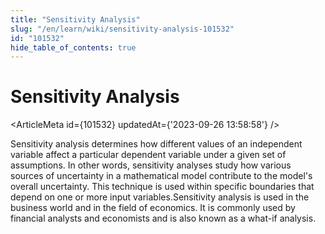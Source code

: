 ```yaml
---
title: "Sensitivity Analysis"
slug: "/en/learn/wiki/sensitivity-analysis-101532"
id: "101532"
hide_table_of_contents: true
---
```



# Sensitivity Analysis

<ArticleMeta id={101532} updatedAt={'2023-09-26 13:58:58'} />
<div className='border-solid border-b border-t-0 my-4 border-[var(--ifm-color-gray-300)]' />

Sensitivity analysis determines how different values of an independent variable affect a particular dependent variable under a given set of assumptions. In other words, sensitivity analyses study how various sources of uncertainty in a mathematical model contribute to the model's overall uncertainty. This technique is used within specific boundaries that depend on one or more input variables.Sensitivity analysis is used in the business world and in the field of economics. It is commonly used by financial analysts and economists and is also known as a what-if analysis.
